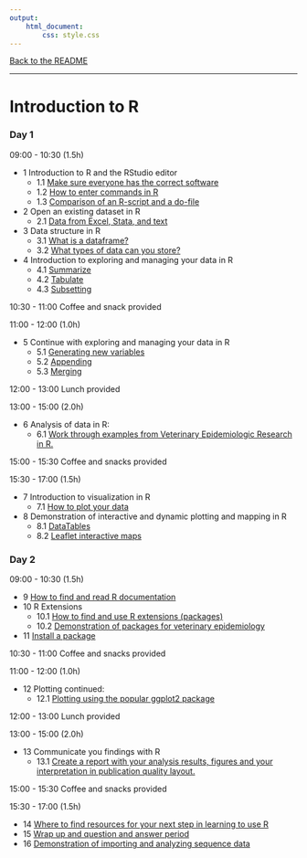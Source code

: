 ```yaml
---
output:
    html_document:
        css: style.css
---
```


[Back to the README](README.html)

---

# Introduction to R

### Day 1

09:00 - 10:30 (1.5h)

* 1 Introduction to R and the RStudio editor
    * 1.1 [Make sure everyone has the correct software](day1/lesson1/lesson1_1.html)
    * 1.2 [How to enter commands in R](day1/lesson1/lesson1_2.html)
    * 1.3 [Comparison of an R-script and a do-file](day1/lesson1/lesson1_3.html)
* 2 Open an existing dataset in R
    * 2.1 [Data from Excel, Stata, and text](day1/lesson2/lesson2_1.html)
* 3 Data structure in R
    * 3.1 [What is a dataframe?](day1/lesson3/lesson3_1.html)
    * 3.2 [What types of data can you store?](day1/lesson3/lesson3_2.html)
* 4 Introduction to exploring and managing your data in R
    * 4.1 [Summarize](day1/lesson4/lesson4_1.html)
	* 4.2 [Tabulate](day1/lesson4/lesson4_2.html)
	* 4.3 [Subsetting](day1/lesson4/lesson4_3.html)

10:30 - 11:00 Coffee and snack provided

11:00 - 12:00 (1.0h)

* 5 Continue with exploring and managing your data in R
	* 5.1 [Generating new variables](day1/lesson5/lesson5_1.html)
	* 5.2 [Appending](day1/lesson5/lesson5_2.html)
	* 5.3 [Merging](day1/lesson5/lesson5_3.html)

12:00 - 13:00 Lunch provided

13:00 - 15:00 (2.0h)

* 6 Analysis of data in R:
	* 6.1
      [Work through examples from Veterinary Epidemiologic Research in R.](day1/lesson6/lesson6_1.html)

15:00 - 15:30 Coffee and snacks provided

15:30 - 17:00 (1.5h)

* 7 Introduction to visualization in R
    * 7.1 [How to plot your data](day1/lesson7/lesson7_1.html)
* 8 Demonstration of interactive and dynamic plotting and mapping in R
    * 8.1 [DataTables](day1/lesson8/lesson8_1.html)
    * 8.2 [Leaflet interactive maps](day1/lesson8/lesson8_2.html)

### Day 2

09:00 - 10:30 (1.5h)

* 9 [How to find and read R documentation](day2/lesson9/lesson9_1.html)
* 10 R Extensions
    * 10.1 [How to find and use R extensions (packages)](day2/lesson10/lesson10_1.html)
    * 10.2 [Demonstration of packages for veterinary epidemiology](day2/lesson10/lesson10_2.html)
* 11 [Install a package](day2/lesson11/lesson11_1.html)

10:30 - 11:00 Coffee and snacks provided

11:00 - 12:00 (1.0h)

* 12 Plotting continued:
	* 12.1 [Plotting using the popular ggplot2 package](day2/lesson12/lesson12_1.html)

12:00 - 13:00 Lunch provided

13:00 - 15:00 (2.0h)

* 13 Communicate you findings with R
    * 13.1 [Create a report with your analysis results, figures and your
      interpretation in publication quality layout.](day2/lesson13/lesson13_1.html)

15:00 - 15:30 Coffee and snacks provided

15:30 - 17:00 (1.5h)

* 14 [Where to find resources for your next step in learning to use R](day2/lesson14/lesson14_1.html)
* 15 [Wrap up and question and answer period](day2/lesson15/lesson15_1.html)
* 16 [Demonstration of importing and analyzing sequence data](day2/lesson16/lesson16_1.html)
